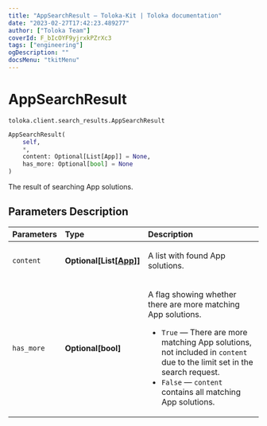 ```yaml
---
title: "AppSearchResult — Toloka-Kit | Toloka documentation"
date: "2023-02-27T17:42:23.489277"
author: ["Toloka Team"]
coverId: F_bIcOYF9yjrxkPZrXc3
tags: ["engineering"]
ogDescription: ""
docsMenu: "tkitMenu"
---
```


# AppSearchResult
`toloka.client.search_results.AppSearchResult`

```python
AppSearchResult(
    self,
    *,
    content: Optional[List[App]] = None,
    has_more: Optional[bool] = None
)
```

The result of searching App solutions.

## Parameters Description

| Parameters | Type | Description |
| :----------| :----| :-----------|
`content`|**Optional\[List\[[App](/docs/toloka-kit/reference/toloka.client.app.App)\]\]**|<p>A list with found App solutions.</p>
`has_more`|**Optional\[bool\]**|<p>A flag showing whether there are more matching App solutions.</p> <ul> <li>`True` — There are more matching App solutions, not included in `content` due to the limit set in the search request.</li> <li>`False` — `content` contains all matching App solutions.</li> </ul>